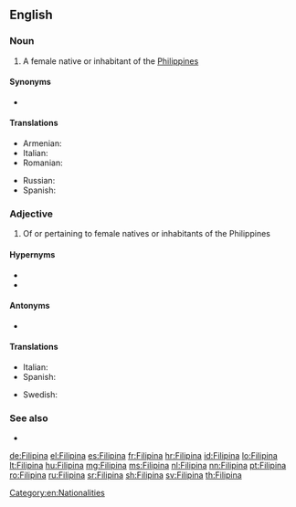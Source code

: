 {{also|filipina}}
==English==

===Noun===
{{en-noun}}

# A female native or inhabitant of the [[Philippines]]

====Synonyms====
* {{l|en|Pinay}}

====Translations====
{{trans-top|A female native or inhabitant of the Philippines}}
* Armenian: {{t|hy|ֆիլիպինուհի}}
* Italian: {{t|it|filippina|f}}
* Romanian: {{t+|ro|filipineză|f}}
{{trans-mid}}
* Russian: {{t+|ru|филиппинка|f}}
* Spanish: {{t+|es|filipina|f}}
{{trans-bottom}}

===Adjective===
{{en-adj|-}}

# Of or pertaining to female natives or inhabitants of the Philippines

====Hypernyms====
* {{l|en|Philippine}}
* {{l|en|Filipino}}

====Antonyms====
* {{l|en|Filipino}}

====Translations====
{{trans-top|Of or pertaining to female natives or inhabitants of the Philippines}}
* Italian: {{t|it|filippina}}
* Spanish: {{t+|es|filipina|f}}
{{trans-mid}}
* Swedish: {{t+|sv|filippinsk}} {{qualifier|not gender-specific}}
{{trans-bottom}}

===See also===
* {{l|en|Filipino}}

[[Category:en:Nationalities]]

[[de:Filipina]]
[[el:Filipina]]
[[es:Filipina]]
[[fr:Filipina]]
[[hr:Filipina]]
[[id:Filipina]]
[[lo:Filipina]]
[[lt:Filipina]]
[[hu:Filipina]]
[[mg:Filipina]]
[[ms:Filipina]]
[[nl:Filipina]]
[[nn:Filipina]]
[[pt:Filipina]]
[[ro:Filipina]]
[[ru:Filipina]]
[[sr:Filipina]]
[[sh:Filipina]]
[[sv:Filipina]]
[[th:Filipina]]